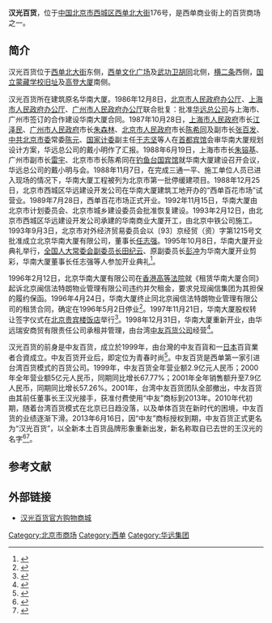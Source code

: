 {{Otheruses|subject=[[北京市|北京市]]的百貨公司|other=位於[[台中市|台中市]]的百貨公司|中友百貨公司}}
{{Infobox Company 
| company_name = 汉光百货
| company_name_en = 
| company_logo = [[File:HAN_logo.jpg|100px]]
| image = Hanguang Department Store (20200827130742).jpg
| image_caption = 摄于2020年8月
| company_type = 有限责任公司（自然人投资或控股）
| local_code_name = CN
| local_code = 911101026343842455
| company_slogan = 
| market_information = 
| abbreviated_name   = 
| foundation = 1999年
| location = {{CHN}}[[北京市|北京市]][[西城区|西城区]][[西单北大街|西单北大街]]176号<br />{{coord|39.90797|116.36921|display=inline,title}}
| telephone_no = 
| key_people = 
| industry = 百货业
| capital = 
| revenue = 
| operating_income = 
| profit = 
| market_value = 
| num_employees =
| P/E ratio =
| earnings per share = 
| Net asset value = 
| accounting_period = 
| parent = 
| divisions = 
| subsid = 
| homepage = [http://www.hanguangbaihuo.com 汉光百货官方购物商城]
| footnotes = 
| width = 
}}

'''汉光百货'''，位于[[中国|中国]][[北京市|北京市]][[西城区|西城区]][[西单北大街|西单北大街]]176号，是西单商业街上的百货商场之一。

==简介==
汉光百货位于[[西单北大街|西单北大街]]东侧，[[西单文化广场|西单文化广场]]及[[武功卫胡同|武功卫胡同]]北侧，[[横二条|横二条]]西侧，[[国立蒙藏学校旧址|国立蒙藏学校旧址]]及[[高登大厦|高登大厦]]南侧。

汉光百货所在建筑原名华南大厦。1986年12月8日，[[北京市人民政府办公厅|北京市人民政府办公厅]]、[[上海市人民政府办公厅|上海市人民政府办公厅]]、[[广州市人民政府办公厅|广州市人民政府办公厅]]联合批复：批准[[北京市华远集团有限公司|华远总公司]]与上海市、广州市签订的合作建设华南大厦合同。1987年10月28日，[[上海市人民政府|上海市人民政府]]市长[[江泽民|江泽民]]、[[广州市人民政府|广州市人民政府]]市长[[朱森林|朱森林]]、[[北京市人民政府|北京市人民政府]]市长[[陈希同|陈希同]]及副市长[[张百发|张百发]]、[[中共北京市委|中共北京市委]]常委[[陈元|陈元]]、[[国家计委|国家计委]]副主任[[于志坚|于志坚]]等人在[[首都宾馆|首都宾馆]]会审华南大厦规划设计方案，华远总公司的戴小明作了汇报。1988年6月19日，上海市市长[[朱镕基|朱镕基]]、广州市副市长[[雷宇|雷宇]]、北京市市长陈希同在[[钓鱼台国宾馆|钓鱼台国宾馆]]就华南大厦建设召开会议，华远总公司的戴小明与会。1988年11月7日，在完成三通一平、施工单位人员已进入现场的情况下，华南大厦工程被列为北京市第一批停缓建项目。1988年12月25日，北京市西城区华远建设开发公司在华南大厦建筑工地开办的“西单百花市场”试营业。1989年7月28日，西单百花市场正式开业。1992年11月15日，华南大厦由北京市计划委员会、北京市城乡建设委员会批准恢复建设。1993年2月12日，由北京市西城区华远建设开发公司承建的华南商业大厦开工，由北京中铁公司施工。1993年9月3日，北京市对外经济贸易委员会以〔93〕京经贸（资）字第1215号文批准成立北京华南大厦有限公司，董事长[[任志强|任志强]]。1995年10月8日，华南大厦开业典礼举行，[[全国人大常委会副委员长|全国人大常委会副委员长]][[田纪云|田纪云]]、原副委员长[[彭冲|彭冲]]为华南大厦开业剪彩，华南大厦董事长任志强等人参加开业典礼<ref>{{Cite web |url = http://www.huayuan.com.cn/summaryText.asp?rid=137 |title = 华远集团1983年-1995年大事记 |author =  |date =  |publisher = 北京市华远集团有限公司 |language =  |accessdate = 2017-07-22 |quote =  |archive-date = 2019-05-21 |archive-url = https://web.archive.org/web/20190521014720/http://www.huayuan.com.cn/summaryText.asp?rid=137 |dead-url = no }}</ref>。

1996年2月12日，北京华南大厦有限公司在[[香港高等法院|香港高等法院]]就《租赁华南大厦合同》起诉北京闽信法特朗物业管理有限公司违约并欠租金，要求兑现闽信集团为其担保的履约保函。1996年4月24日，华南大厦终止同北京闽信法特朗物业管理有限公司的租赁合同，确定在1996年5月2日停业<ref>{{Cite web  |url =http://www.huayuan.com.cn/summaryText.asp?rid=138  |title =华远集团1996年度大事记  |author =  |date =  |publisher =北京市华远集团有限公司  |language =  |accessdate =2017-07-22  |quote =  |archive-date =2014-10-28  |archive-url =https://web.archive.org/web/20141028172012/http://www.huayuan.com.cn/summaryText.asp?rid=138  |dead-url =no  }}</ref>。1997年11月21日，华南大厦股权转让签字仪式在[[北京贵宾楼饭店|北京贵宾楼饭店]]举行<ref>{{Cite web|url =  http://www.huayuan.com.cn/summaryText.asp?rid=139|title =  华远集团1997年度大事记|author =  |date =  |publisher =  北京市华远集团有限公司|language =  |accessdate =  2017-07-22|quote =  |archive-date =  2014-10-28|archive-url =  https://web.archive.org/web/20141028172049/http://www.huayuan.com.cn/summaryText.asp?rid=139|dead-url =  no}}</ref>。1998年12月31日，华南大厦重新开业，由华远瑞安商贸有限责任公司承租并管理，由台湾[[中友百货公司|中友百货公司]]经营<ref>{{Cite web|url =  http://www.huayuan.com.cn/summaryText.asp?rid=140|title =  华远集团1998年度大事记|author =  |date =  |publisher =  北京市华远集团有限公司|language =  |accessdate =  2017-07-22|quote =  |archive-date =  2014-10-28|archive-url =  https://web.archive.org/web/20141028073917/http://www.huayuan.com.cn/summaryText.asp?rid=140|dead-url =  no}}</ref>。

汉光百货的前身是中友百货，成立於1999年，由台灣的中友百貨和一[[日本|日本]]百貨業者合資成立。中友百货开业后，即定位为青春时尚<ref>{{Cite web|url =  http://news.cqnews.net/html/2016-09/23/content_38678196.htm|title =  西单商圈：统一定位的喜与忧|author =  |date =  2016-09-23|publisher =  华龙网|language =  |accessdate =  |quote =  |archive-date =  2019-06-26|archive-url =  https://web.archive.org/web/20190626124621/http://news.cqnews.net/html/2016-09/23/content_38678196.htm|dead-url =  no}}</ref>。中友百货是西单第一家引进台湾百货模式的百货公司。1999年，中友百货全年营业额2.9亿元人民币；2000年全年营业额5亿元人民币，同期同比增长67.77%；2001年全年销售额升至7.9亿人民币，同期同比增长57.26%。2001年，台湾中友百货团队全部撤出，中友百货由其前任董事长王汉光接手，获准付费使用“中友”商标到2013年。2010年代初期，随着台湾百货模式在北京已日趋没落，以及单体百货在新时代的困境，中友百货的业绩逐渐下滑。2013年6月16日，因“中友”商标授权到期，中友百货正式更名为“汉光百货”，以全新本土百货品牌形象重新出发，新名称取自已去世的王汉光的名字<ref>{{Cite web |url = http://finance.sina.com.cn/roll/20130709/182116066395.shtml |title = 中友百货壮士断腕 |author =  |date = 2013-07-09 |publisher =  新浪|language =  |accessdate =  |quote =  }}</ref><ref>{{Cite web |url = http://news.sina.com.cn/o/2013-06-17/011927413985.shtml |title =中友百货更名为“汉光百货”  |author =  |date = 2013-06-17 |publisher = 新浪 |language =  |accessdate =  |quote =  }}</ref>。

==参考文献==
{{reflist}}

==外部链接==
*[http://www.hanguangbaihuo.com 汉光百货官方购物商城]

{{Geographic Location
|西北 = [[西单大悦城|西单大悦城]]
|北 =[[国立蒙藏学校旧址|国立蒙藏学校旧址]]、[[高登大厦|高登大厦]]
|東北 = 
|西 = [[北京君太百货|北京君太百货]]
|中央 = <BIG>'''汉光百货'''</BIG>
|東 =
|西南 = [[中国银行|中国银行]]总行
|南 = [[西单文化广场|西单文化广场]]
|東南 =[[北京图书大厦|北京图书大厦]]
}}

[[Category:北京市商场|Category:北京市商场]]
[[Category:西单|Category:西单]]
[[Category:华远集团|Category:华远集团]]